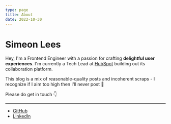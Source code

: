 ```yaml
---
type: page
title: About
date: 2022-10-30
---
```


# Simeon Lees

Hey, I'm a Frontend Engineer with a passion for crafting **delightful user experiences**. I'm currently a Tech Lead at [HubSpot](https://www.hubspot.com) building out its collaboration platform.

This blog is a mix of reasonable-quality posts and incoherent scraps - I recognize if I aim too high then I'll never post 🙂

Please do get in touch 👇

---

- [GitHub](https://github.com/sim8)
- [LinkedIn](https://www.linkedin.com/in/simeon-lees-3b68a2a1/)
